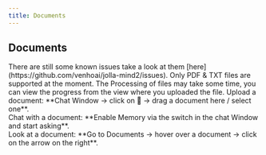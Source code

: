 ```yaml
---
title: Documents
---
```


## Documents
<Callout type="important" emoji="🪲">
    There are still some known issues take a look at them [here](https://github.com/venhoai/jolla-mind2/issues).
</Callout>

<Callout>
    Only PDF & TXT files are supported at the moment.
</Callout>
<Callout type="info">
The Processing of files may take some time, you can view the progress from the view where you uploaded the file.
</Callout>
Upload a document: **Chat Window -> click on 📎 -> drag a document here / select one**.<br />
Chat with a document: **Enable Memory via the switch in the chat Window and start asking**.<br />
Look at a document: **Go to Documents -> hover over a document -> click on the arrow on the right**.<br />
